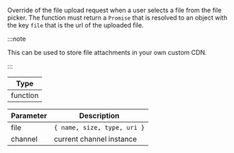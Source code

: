 Override of the file upload request when a user selects a file from the file picker.
The function must return a `Promise` that is resolved to an object with the key `file` that is the url of the uploaded file.

:::note

This can be used to store file attachments in your own custom CDN.

:::

| Type     |
| -------- |
| function |

| Parameter | Description                 |
| --------- | --------------------------- |
| file      | `{ name, size, type, uri }` |
| channel   | current channel instance    |
